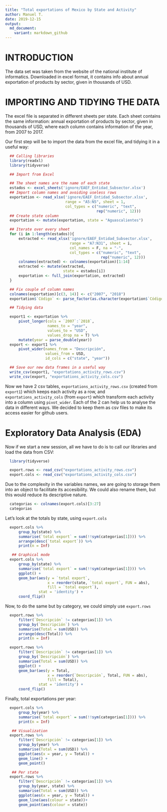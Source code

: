 ```yaml
---
title: "Total exportations of Mexico by State and Activity"
author: Manuel T.
date: 2019-12-15
output:
  md_document:
    variant: markdown_github
---
```


# INTRODUCTION

The data set was taken from the website of the national institute of 
informatics. Downloaded in excel format, it contains info about annual 
exportation of products by sector, given in thousands of USD.

# IMPORTING AND TIDYING THE DATA 

The excel file is separated in different sheets per state. Each sheet 
contains the same information: annual exportation of products by sector, 
given in thousands of USD, where each column contains information of the
year, from 2007 to 2017.

Our first step will be to import the data from the excel file, and tidying
it in a useful way:

```r

  ## Calling libraries
  library(readxl)
  library(tidyverse)

  ## Import from Excel

  ## The sheet names are the name of each state
  estados <- excel_sheets('ignore/EAEF_Entidad_Subsector.xlsx')
  ## Import column names and avoiding useless rows
  exportation <- read_xlsx('ignore/EAEF_Entidad_Subsector.xlsx',
                           range = "A5:N5", sheet = 1,
                           col_types = c("numeric", "text",
                                         rep("numeric", 12)))
  ## Create state column
  exportation <- mutate(exportation, state = "Aguascalientes")

  ## Iterate over every sheet
  for (i in 1:length(estados)){
      extracted <- read_xlsx('ignore/EAEF_Entidad_Subsector.xlsx',
                             range = "A7:N31", sheet = i,
                             col_names = F, na = "-",
                             col_types = c("numeric", "text",
                                           rep("numeric", 12)))
      colnames(extracted) <- colnames(exportation)[1:14]
      extracted <- mutate(extracted,
                          state = estados[i])
      exportation <- full_join(exportation, extracted)
  }

  ## Fix couple of column names
  colnames(exportation)[c(3, 14)] <- c("2007", "2018")
  exportation$`Código` <- parse_factor(as.character(exportation$`Código`))

  ## Tidying data

  export1 <- exportation %>%
      pivot_longer(cols = `2007`:`2018`,
                   names_to = "year",
                   values_to = "USD",
                   values_drop_na = T) %>%
      mutate(year = parse_double(year))
  export <- export1 %>%
      pivot_wider(names_from = "Descripción",
                  values_from = USD,
                  id_cols = c("state", "year"))

  ## Save our new data frames in a useful way
  write_csv(export1, "exportations_activity_rows.csv")
  write_csv(export, "exportations_activity_cols.csv")

```

Now we have 2 csv tables, `exportations_activity_rows.csv` (created from
`export1`) which keeps each activity as a row, and 
`exportations_activity_cols` (from `export`) which transform each activity
into a column using `pivot_wider`. Each of the 2 can help us to analyse
the data in different ways. We decided to keep them as csv files to make
its access easier for github users.

# Exploratory Data Analysis (EDA)

Now if we start a new session, all we have to do is to call our libraries
and load the data from CSV:

```r
  library(tidyverse)

  export.rows <- read_csv("exportations_activity_rows.csv")
  export.cols <- read_csv("exportations_activity_cols.csv")
```

Due to the complexity in the variables names, we are going to storage them 
into an object to facilitate its accesibility. We could also rename them,
but this would reduce its descriptive nature.

```r
  categorias <- colnames(export.cols)[3:27]
  categorias
```

Let's look at the totals by state, using `export.cols`

```r
  export.cols %>%
      group_by(state) %>%
      summarise(`total export` = sum(!!sym(categorias[1]))) %>%
      arrange(desc(`total export`)) %>%
      print(n = Inf)

   ## Graphical mode
  export.cols %>%
      group_by(state) %>%
      summarise(`total export` = sum(!!sym(categorias[1]))) %>%
      ggplot() +
      geom_bar(aes(y = `total export`,
                   x = reorder(state, `total export`, FUN = abs),
                   fill = `total export`),
               stat = 'identity') +
      coord_flip()
```

Now, to do the same but by category, we could simply use `export.rows`

```r
  export.rows %>%
      filter(`Descripción` != categorias[1]) %>%
      group_by(`Descripción`) %>%
      summarise(Total = sum(USD)) %>%
      arrange(desc(Total)) %>%
      print(n = Inf)

  export.rows %>%
      filter(`Descripción` != categorias[1]) %>%
      group_by(`Descripción`) %>%
      summarise(Total = sum(USD)) %>%
      ggplot() +
      geom_bar(aes(y = Total,
                   x = reorder(`Descripción`, Total, FUN = abs),
                   fill = Total),
               stat = 'identity') +
      coord_flip()
```

Finally, total exportations per year:

```r
  export.cols %>%
      group_by(year) %>%
      summarise(`total export` = sum(!!sym(categorias[1]))) %>%
      print(n = Inf)

   ## Visualization
  export.rows %>%
      filter(`Descripción` != categorias[1]) %>%
      group_by(year) %>%
      summarise(Total = sum(USD)) %>%
      ggplot(aes(x = year, y = Total)) +
      geom_line() +
      geom_point() 

   ## Per state
  export.rows %>%
      filter(`Descripción` != categorias[1]) %>%
      group_by(year, state) %>%
      summarise(Total = sum(USD)) %>%
      ggplot(aes(x = year, y = Total)) +
      geom_line(aes(colour = state))+
      geom_point(aes(colour = state))
```
